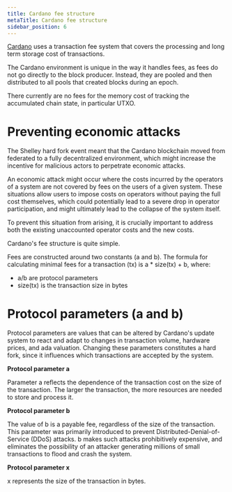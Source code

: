 ```yaml
---
title: Cardano fee structure
metaTitle: Cardano fee structure
sidebar_position: 6
---
```


[Cardano](https://cardano.org/) uses a transaction fee system that covers the
processing and long term storage cost of transactions.

The Cardano environment is unique in the way it handles fees, as fees do not go
directly to the block producer. Instead, they are pooled and then distributed to
all pools that created blocks during an epoch.

There currently are no fees for the memory cost of tracking the accumulated
chain state, in particular UTXO.

# Preventing economic attacks

The Shelley hard fork event meant that the Cardano blockchain moved from
federated to a fully decentralized environment, which might increase the
incentive for malicious actors to perpetrate economic attacks.

An economic attack might occur where the costs incurred by the operators of a
system are not covered by fees on the users of a given system. These situations
allow users to impose costs on operators without paying the full cost
themselves, which could potentially lead to a severe drop in operator
participation, and might ultimately lead to the collapse of the system itself.

To prevent this situation from arising, it is crucially important to address
both the existing unaccounted operator costs and the new costs.

Cardano's fee structure is quite simple.

Fees are constructed around two constants (a and b). The formula for calculating
minimal fees for a transaction (tx) is a \* size(tx) + b, where:

- a/b are protocol parameters
- size(tx) is the transaction size in bytes

# Protocol parameters (a and b)

Protocol parameters are values that can be altered by Cardano's update system to
react and adapt to changes in transaction volume, hardware prices, and ada
valuation. Changing these parameters constitutes a hard fork, since it
influences which transactions are accepted by the system.

**Protocol parameter a**

Parameter a reflects the dependence of the transaction cost on the size of the
transaction. The larger the transaction, the more resources are needed to store
and process it.

**Protocol parameter b**

The value of b is a payable fee, regardless of the size of the transaction. This
parameter was primarily introduced to prevent Distributed-Denial-of-Service
(DDoS) attacks. b makes such attacks prohibitively expensive, and eliminates the
possibility of an attacker generating millions of small transactions to flood
and crash the system.

**Protocol parameter x**

x represents the size of the transaction in bytes.
